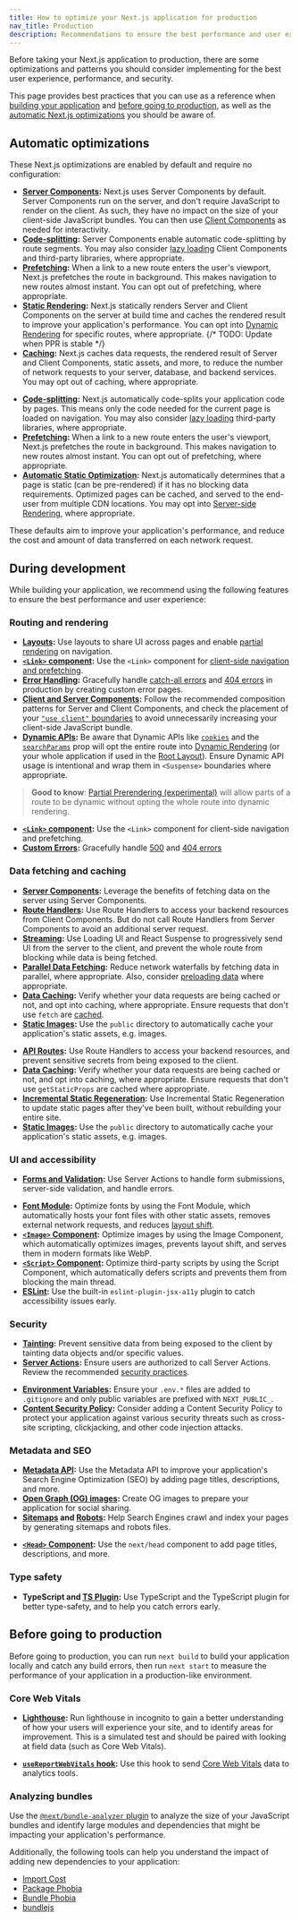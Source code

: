 ```yaml
---
title: How to optimize your Next.js application for production
nav_title: Production
description: Recommendations to ensure the best performance and user experience before taking your Next.js application to production.
---
```


Before taking your Next.js application to production, there are some optimizations and patterns you should consider implementing for the best user experience, performance, and security.

This page provides best practices that you can use as a reference when [building your application](#during-development) and [before going to production](#before-going-to-production), as well as the [automatic Next.js optimizations](#automatic-optimizations) you should be aware of.

## Automatic optimizations

These Next.js optimizations are enabled by default and require no configuration:

<AppOnly>

- **[Server Components](/docs/app/getting-started/server-and-client-components):** Next.js uses Server Components by default. Server Components run on the server, and don't require JavaScript to render on the client. As such, they have no impact on the size of your client-side JavaScript bundles. You can then use [Client Components](/docs/app/getting-started/server-and-client-components) as needed for interactivity.
- **[Code-splitting](/docs/app/getting-started/linking-and-navigating#how-navigation-works):** Server Components enable automatic code-splitting by route segments. You may also consider [lazy loading](/docs/app/guides/lazy-loading) Client Components and third-party libraries, where appropriate.
- **[Prefetching](/docs/app/getting-started/linking-and-navigating#prefetching):** When a link to a new route enters the user's viewport, Next.js prefetches the route in background. This makes navigation to new routes almost instant. You can opt out of prefetching, where appropriate.
- **[Static Rendering](/docs/app/getting-started/partial-prerendering#static-rendering):** Next.js statically renders Server and Client Components on the server at build time and caches the rendered result to improve your application's performance. You can opt into [Dynamic Rendering](/docs/app/getting-started/partial-prerendering#dynamic-rendering) for specific routes, where appropriate. {/* TODO: Update when PPR is stable */}
- **[Caching](/docs/app/deep-dive/caching):** Next.js caches data requests, the rendered result of Server and Client Components, static assets, and more, to reduce the number of network requests to your server, database, and backend services. You may opt out of caching, where appropriate.

</AppOnly>

<PagesOnly>

- **[Code-splitting](/docs/pages/building-your-application/routing/pages-and-layouts):** Next.js automatically code-splits your application code by pages. This means only the code needed for the current page is loaded on navigation. You may also consider [lazy loading](/docs/pages/guides/lazy-loading) third-party libraries, where appropriate.
- **[Prefetching](/docs/pages/api-reference/components/link#prefetch):** When a link to a new route enters the user's viewport, Next.js prefetches the route in background. This makes navigation to new routes almost instant. You can opt out of prefetching, where appropriate.
- **[Automatic Static Optimization](/docs/pages/building-your-application/rendering/automatic-static-optimization):** Next.js automatically determines that a page is static (can be pre-rendered) if it has no blocking data requirements. Optimized pages can be cached, and served to the end-user from multiple CDN locations. You may opt into [Server-side Rendering](/docs/pages/building-your-application/data-fetching/get-server-side-props), where appropriate.

</PagesOnly>

These defaults aim to improve your application's performance, and reduce the cost and amount of data transferred on each network request.

## During development

While building your application, we recommend using the following features to ensure the best performance and user experience:

### Routing and rendering

<AppOnly>

- **[Layouts](/docs/app/api-reference/file-conventions/layout):** Use layouts to share UI across pages and enable [partial rendering](/docs/app/getting-started/linking-and-navigating#client-side-transitions) on navigation.
- **[`<Link>` component](/docs/app/api-reference/components/link):** Use the `<Link>` component for [client-side navigation and prefetching](/docs/app/getting-started/linking-and-navigating#how-navigation-works).
- **[Error Handling](/docs/app/getting-started/error-handling):** Gracefully handle [catch-all errors](/docs/app/getting-started/error-handling) and [404 errors](/docs/app/api-reference/file-conventions/not-found) in production by creating custom error pages.
- **[Client and Server Components](/docs/app/getting-started/server-and-client-components#examples):** Follow the recommended composition patterns for Server and Client Components, and check the placement of your [`"use client"` boundaries](/docs/app/getting-started/server-and-client-components#examples#moving-client-components-down-the-tree) to avoid unnecessarily increasing your client-side JavaScript bundle.
- **[Dynamic APIs](/docs/app/getting-started/partial-prerendering#dynamic-rendering):** Be aware that Dynamic APIs like [`cookies`](/docs/app/api-reference/functions/cookies) and the [`searchParams`](/docs/app/api-reference/file-conventions/page#searchparams-optional) prop will opt the entire route into [Dynamic Rendering](/docs/app/getting-started/partial-prerendering#dynamic-rendering) (or your whole application if used in the [Root Layout](/docs/app/api-reference/file-conventions/layout#root-layout)). Ensure Dynamic API usage is intentional and wrap them in `<Suspense>` boundaries where appropriate.

> **Good to know**: [Partial Prerendering (experimental)](/blog/next-14#partial-prerendering-preview) will allow parts of a route to be dynamic without opting the whole route into dynamic rendering.

</AppOnly>

<PagesOnly>

- **[`<Link>` component](/docs/pages/building-your-application/routing/linking-and-navigating):** Use the `<Link>` component for client-side navigation and prefetching.
- **[Custom Errors](/docs/pages/building-your-application/routing/custom-error):** Gracefully handle [500](/docs/pages/building-your-application/routing/custom-error#500-page) and [404 errors](/docs/pages/building-your-application/routing/custom-error#404-page)

</PagesOnly>

### Data fetching and caching

<AppOnly>

- **[Server Components](/docs/app/getting-started/fetching-data):** Leverage the benefits of fetching data on the server using Server Components.
- **[Route Handlers](/docs/app/building-your-application/routing/route-handlers):** Use Route Handlers to access your backend resources from Client Components. But do not call Route Handlers from Server Components to avoid an additional server request.
- **[Streaming](/docs/app/building-your-application/routing/loading-ui-and-streaming):** Use Loading UI and React Suspense to progressively send UI from the server to the client, and prevent the whole route from blocking while data is being fetched.
- **[Parallel Data Fetching](/docs/app/getting-started/fetching-data#parallel-data-fetching):** Reduce network waterfalls by fetching data in parallel, where appropriate. Also, consider [preloading data](/docs/app/getting-started/fetching-data#preloading-data) where appropriate.
- **[Data Caching](/docs/app/deep-dive/caching#data-cache):** Verify whether your data requests are being cached or not, and opt into caching, where appropriate. Ensure requests that don't use `fetch` are [cached](/docs/app/api-reference/functions/unstable_cache).
- **[Static Images](/docs/app/api-reference/file-conventions/public-folder):** Use the `public` directory to automatically cache your application's static assets, e.g. images.

</AppOnly>

<PagesOnly>

- **[API Routes](/docs/pages/building-your-application/routing/api-routes):** Use Route Handlers to access your backend resources, and prevent sensitive secrets from being exposed to the client.
- **[Data Caching](/docs/pages/building-your-application/data-fetching/get-static-props):** Verify whether your data requests are being cached or not, and opt into caching, where appropriate. Ensure requests that don't use `getStaticProps` are cached where appropriate.
- **[Incremental Static Regeneration](/docs/pages/guides/incremental-static-regeneration):** Use Incremental Static Regeneration to update static pages after they've been built, without rebuilding your entire site.
- **[Static Images](/docs/pages/api-reference/file-conventions/public-folder):** Use the `public` directory to automatically cache your application's static assets, e.g. images.

</PagesOnly>

### UI and accessibility

<AppOnly>

- **[Forms and Validation](/docs/app/guides/forms):** Use Server Actions to handle form submissions, server-side validation, and handle errors.

</AppOnly>

- **[Font Module](/docs/app/api-reference/components/font):** Optimize fonts by using the Font Module, which automatically hosts your font files with other static assets, removes external network requests, and reduces [layout shift](https://web.dev/articles/cls).
- **[`<Image>` Component](/docs/app/api-reference/components/image):** Optimize images by using the Image Component, which automatically optimizes images, prevents layout shift, and serves them in modern formats like WebP.
- **[`<Script>` Component](/docs/app/guides/scripts):** Optimize third-party scripts by using the Script Component, which automatically defers scripts and prevents them from blocking the main thread.
- **[ESLint](/docs/architecture/accessibility#linting):** Use the built-in `eslint-plugin-jsx-a11y` plugin to catch accessibility issues early.

### Security

<AppOnly>

- **[Tainting](/docs/app/api-reference/config/next-config-js/taint):** Prevent sensitive data from being exposed to the client by tainting data objects and/or specific values.
- **[Server Actions](/docs/app/building-your-application/data-fetching/server-actions-and-mutations#authentication-and-authorization):** Ensure users are authorized to call Server Actions. Review the recommended [security practices](/blog/security-nextjs-server-components-actions).

</AppOnly>

- **[Environment Variables](/docs/app/guides/environment-variables):** Ensure your `.env.*` files are added to `.gitignore` and only public variables are prefixed with `NEXT_PUBLIC_`.
- **[Content Security Policy](/docs/app/guides/content-security-policy):** Consider adding a Content Security Policy to protect your application against various security threats such as cross-site scripting, clickjacking, and other code injection attacks.

### Metadata and SEO

<AppOnly>

- **[Metadata API](/docs/app/getting-started/metadata-and-og-images):** Use the Metadata API to improve your application's Search Engine Optimization (SEO) by adding page titles, descriptions, and more.
- **[Open Graph (OG) images](/docs/app/api-reference/file-conventions/metadata/opengraph-image):** Create OG images to prepare your application for social sharing.
- **[Sitemaps](/docs/app/api-reference/functions/generate-sitemaps) and [Robots](/docs/app/api-reference/file-conventions/metadata/robots):** Help Search Engines crawl and index your pages by generating sitemaps and robots files.

</AppOnly>

<PagesOnly>

- **[`<Head>` Component](/docs/pages/api-reference/components/head):** Use the `next/head` component to add page titles, descriptions, and more.

</PagesOnly>

### Type safety

- **TypeScript and [TS Plugin](/docs/app/api-reference/config/typescript):** Use TypeScript and the TypeScript plugin for better type-safety, and to help you catch errors early.

## Before going to production

Before going to production, you can run `next build` to build your application locally and catch any build errors, then run `next start` to measure the performance of your application in a production-like environment.

### Core Web Vitals

- **[Lighthouse](https://developers.google.com/web/tools/lighthouse):** Run lighthouse in incognito to gain a better understanding of how your users will experience your site, and to identify areas for improvement. This is a simulated test and should be paired with looking at field data (such as Core Web Vitals).

<AppOnly>

- **[`useReportWebVitals` hook](/docs/app/api-reference/functions/use-report-web-vitals):** Use this hook to send [Core Web Vitals](https://web.dev/articles/vitals) data to analytics tools.

</AppOnly>

### Analyzing bundles

Use the [`@next/bundle-analyzer` plugin](/docs/app/guides/package-bundling#analyzing-javascript-bundles) to analyze the size of your JavaScript bundles and identify large modules and dependencies that might be impacting your application's performance.

Additionally, the following tools can help you understand the impact of adding new dependencies to your application:

- [Import Cost](https://marketplace.visualstudio.com/items?itemName=wix.vscode-import-cost)
- [Package Phobia](https://packagephobia.com/)
- [Bundle Phobia](https://bundlephobia.com/)
- [bundlejs](https://bundlejs.com/)

